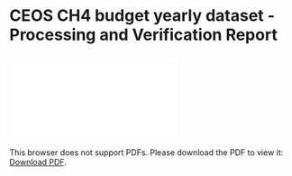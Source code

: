 # CEOS CH4 budget yearly dataset - Processing and Verification Report

<object data="./reports/ceos-ch4budget-yeargrid-v1_Processing and Verification Report.pdf" type="application/pdf" width="1024px" height="1000px">
    <embed src="./reports/ceos-ch4budget-yeargrid-v1_Processing and Verification Report.pdf">
        <p>This browser does not support PDFs. Please download the PDF to view it: <a href="./reports/ceos-ch4budget-yeargrid-v1_Processing and Verification Report.pdf">Download PDF</a>.</p>
    </embed>
</object>